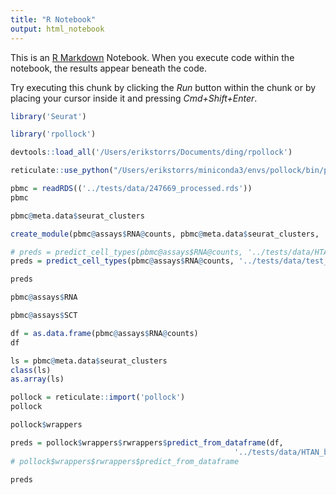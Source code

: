 ```yaml
---
title: "R Notebook"
output: html_notebook
---
```


This is an [R Markdown](http://rmarkdown.rstudio.com) Notebook. When you execute code within the notebook, the results appear beneath the code. 

Try executing this chunk by clicking the *Run* button within the chunk or by placing your cursor inside it and pressing *Cmd+Shift+Enter*. 

```r
library('Seurat')
```

```r
library('rpollock')
```

```r
devtools::load_all('/Users/erikstorrs/Documents/ding/rpollock')
```

```r
reticulate::use_python("/Users/erikstorrs/miniconda3/envs/pollock/bin/python")
```

```r
pbmc = readRDS(('../tests/data/247669_processed.rds'))
pbmc
```

```r
pbmc@meta.data$seurat_clusters
```

```r
create_module(pbmc@assays$RNA@counts, pbmc@meta.data$seurat_clusters, '../tests/data/test_module', alpha=.0001, latent_dim=25, epochs=25, n_per_cell_type=100)
```

```r
# preds = predict_cell_types(pbmc@assays$RNA@counts, '../tests/data/HTAN_breast_v9/')
preds = predict_cell_types(pbmc@assays$RNA@counts, '../tests/data/test_module/')

preds
```


```r
pbmc@assays$RNA
```

```r
pbmc@assays$SCT
```


```r
df = as.data.frame(pbmc@assays$RNA@counts)
df
```

```r
ls = pbmc@meta.data$seurat_clusters
class(ls)
as.array(ls)
```


```r
pollock = reticulate::import('pollock')
pollock
```
```r
pollock$wrappers
```

```r
preds = pollock$wrappers$rwrappers$predict_from_dataframe(df,
                                                  '../tests/data/HTAN_breast_v9/')
# pollock$wrappers$rwrappers$predict_from_dataframe
```

```r
preds
```